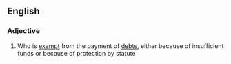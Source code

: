 ==English==

===Adjective===
{{wikipedia}}
{{en-adj|head=[[judgement]] [[proof]]|-}}

# {{label|en|legal|of a defendant}} Who is [[exempt]] from the payment of [[debt]]s, either because of insufficient funds or because of protection by statute
